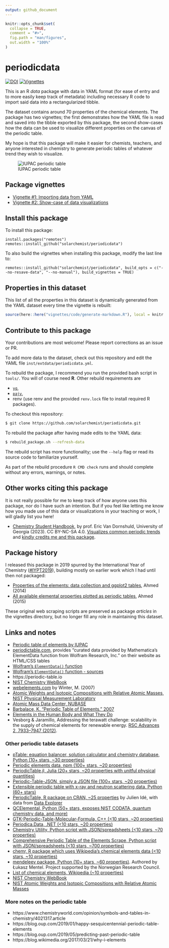 ```yaml
---
output: github_document
---
```



<!-- README.md is generated from README.Rmd. Please edit that file -->

```r
knitr::opts_chunk$set(
  collapse = TRUE,
  comment = "#>",
  fig.path = "man/figures",
  out.width = "100%"
)
```


# periodicdata

<!-- badges: start -->
[![DOI](https://raw.githubusercontent.com/solarchemist/periodicdata/master/man/figures/badge-doi.svg)](https://doi.org/10.5281/zenodo.5898567)
[![Vignettes](https://raw.githubusercontent.com/solarchemist/periodicdata/master/man/figures/badge-vignette.svg)](https://github.com/solarchemist/periodicdata#package-vignettes)
<!-- badges: end -->

This is an R *data* package with data in YAML format (for ease of entry and to
more easily keep track of metadata) including necessary R code to import said
data into a rectangularized tibble.

The dataset contains around 70 properties of the chemical elements.
The package has two vignettes; the first demonstrates how the YAML file is read
and saved into the tibble exported by this package, the second show-cases how
the data can be used to visualize different properties on the canvas of the
periodic table.

My hope is that this package will make it easier for chemists, teachers, and anyone
interested in chemistry to generate periodic tables of whatever trend they wish
to visualize.

<!-- PERIODIC TABLE -->
![IUPAC periodic table](https://raw.githubusercontent.com/solarchemist/periodicdata/master/doc/periodictable-iupac.png)



## Package vignettes

+ [Vignette #1: Importing data from YAML](https://htmlpreview.github.io/?https://github.com/solarchemist/periodicdata/blob/master/doc/periodicdata.html)
+ [Vignette #2: Show-case of data visualizations](https://htmlpreview.github.io/?https://github.com/solarchemist/periodicdata/blob/master/doc/showcase.html)



## Install this package

To install this package:
```
install.packages("remotes")
remotes::install_github("solarchemist/periodicdata")
```

To also build the vignettes when installing this package,
modify the last line to:
```
remotes::install_github("solarchemist/periodicdata", build_opts = c("--no-resave-data", "--no-manual"), build_vignettes = TRUE)
```


## Properties in this dataset

This list of all the properties in this dataset is dynamically
generated from the YAML dataset every time the vignette is rebuilt:
```r
source(here::here("vignettes/code/generate-markdown.R"), local = knitr::knit_global())
```


## Contribute to this package

Your contributions are most welcome! Please report corrections as an issue or PR.

To add more data to the dataset, check out this repository and edit the YAML file
`inst/extdata/periodicdata.yml`.

To rebuild the package, I recommend you run the provided bash script in `tools/`.
You will of course need **R**. Other rebuild requirements are

+ [`yq`](https://github.com/mikefarah/yq),
+ [`pajv`](https://github.com/json-schema-everywhere/pajv),
+ renv (use renv and the provided `renv.lock` file to install required R packages).


To checkout this repository:
```bash
$ git clone https://github.com/solarchemist/periodicdata.git
```

To rebuild the package after having made edits to the YAML data:
```bash
$ rebuild_package.sh --refresh-data
```

The rebuild script has more functionality; use the `--help` flag or read its
source code to familiarize yourself.

As part of the rebuild procedure `R CMD check` runs and should complete
without any errors, warnings, or notes.



## Other works citing this package

It is not really possible for me to keep track of how anyone uses this package,
nor do I have such an intention. But if you feel like letting me know how
you made use of this data or visualizations in your teaching or work, I will
gladly list you here!

+ [Chemistry Student Handbook](https://dornshuld.com/books/chemistry),
  by prof. Eric Van Dornshuld, University of Georgia (2023). CC BY-NC-SA 4.0.
  [Visualizes common periodic trends](https://dornshuld.com/books/chemistry/properties.html)
  and [kindly credits me and this package](https://dornshuld.com/books/chemistry/periodic-table.html).



## Package history

I released this package in 2019 spurred by the International Year of Chemistry
([#IYPT2019](https://www.iypt2019.org)), building mostly on earlier work which
I had until then not packaged:

+ [Properties of the elements: data collection and ggplot2 tables](https://solarchemist.se/2014/11/16/element-data), Ahmed (2014)
+ [All available elemental properties plotted as periodic tables](https://solarchemist.se/2015/01/30/element-properties), Ahmed (2015)

These original web scraping scripts are preserved as package *articles* in the
vignettes directory, but no longer fill any role in maintaining this dataset.



## Links and notes


+ [Periodic table of elements by IUPAC](https://iupac.org/what-we-do/periodic-table-of-elements)
+ [periodictable.com](http://periodictable.com), provides "curated data provided by Mathematica's ElementData function from Wolfram Research, Inc." on their website as HTML/CSS tables
+ [Wolfram's `ElementData()` function](https://reference.wolfram.com/language/ref/ElementData.html)
+ [Wolfram's `ElementData()` function - sources](https://reference.wolfram.com/language/note/ElementDataSourceInformation.html)
+ https://periodic-table.io
+ [NIST Chemistry WebBook](https://webbook.nist.gov/chemistry)
+ [webelements.com](https://www.webelements.com) by Winter, M. (2007)
+ [Atomic Weights and Isotopic Compositions with Relative Atomic Masses, NIST Physical Measurement Laboratory](https://www.nist.gov/pml/atomic-weights-and-isotopic-compositions-relative-atomic-masses)
+ [Atomic Mass Data Center, NUBASE](http://amdc.in2p3.fr/web/nubase_en.html)
+ [Barbalace, K. "Periodic Table of Elements." 2007](https://environmentalchemistry.com/yogi/periodic)
+ [Elements in the Human Body and What They Do](https://sciencenotes.org/elements-in-the-human-body-and-what-they-do)
+ Vesborg & Jaramillo, Addressing the terawatt challenge: scalability in the supply of chemical elements for renewable energy. [RSC Advances 2, 7933–7947 (2012)](https://doi.org/10.1039/C2RA20839C).


### Other periodic table datasets

+ [pTable: equation balancer, solution calculator and chemistry database, Python (10+ stars, ~30 properties)](https://github.com/GideonWolfe/pTable)
+ [Periodic elements data, npm (100+ stars, ~20 properties)](https://github.com/andrejewski/periodic-table)
+ [PeriodicTable.jl, Julia (20+ stars, ~20 properties with unitful physical quantities)](https://github.com/JuliaPhysics/PeriodicTable.jl)
+ [Periodic-Table-JSON, simply a JSON file (100+ stars, ~20 properties)](https://github.com/Bowserinator/Periodic-Table-JSON)
+ [Extensible periodic table with x-ray and neutron scattering data, Python (60+ stars)](https://github.com/pkienzle/periodictable)
+ [PeriodicTable, R package on CRAN, ~25 properties](https://cran.r-project.org/web/packages/PeriodicTable/index.html) by Julien Idé, with data from [Data Explorer](http://www.data-explorer.com/data)
<!-- http://www.data-explorer.com/content/data/periodic-table-of-elements-csv.zip -->
+ [QCElemental, Python (50+ stars, exposes NIST CODATA, quantum chemistry data, and more)](https://github.com/MolSSI/QCElemental)
+ [GTK-Periodic-Table-Molecular-Formula, C++ (<10 stars, ~20 properties)](https://github.com/ekuester/Periodic-Table-Molecular-Formula)
+ [Periodica.Data, .NET (<10 stars, ~20 properties)](https://github.com/bluegrams/Periodica.Data)
+ [Chemistry Utility, Python script with JSON/spreadsheets (<10 stars, ~70 properties)](https://github.com/jwaitze/Chemistry-Calculations)
+ [Comprehensive Periodic Table of the Elements Scrape, Python script with JSON/spreadsheets (<10 stars, ~700 properties)](https://github.com/jwaitze/Periodic-Table-of-the-Elements-Data-Scrape)
+ [chemr, R package which uses Wikipedia's chemical elements data (<10 stars, ~10 properties)](https://github.com/paleolimbot/chemr)
+ [mendeleev package, Python (10+ stars, ~60 properties)](https://github.com/lmmentel/mendeleev). Authored by Łukasz Mentel. Project supported by the Norwegian Research Council.
+ [List of chemical elements, Wikipedia (~10 properties)](https://en.wikipedia.org/wiki/List_of_chemical_elements)
+ [NIST Chemistry WebBook](https://webbook.nist.gov/chemistry)
+ [NIST Atomic Weights and Isotopic Compositions with Relative Atomic Masses](https://www.nist.gov/pml/atomic-weights-and-isotopic-compositions-relative-atomic-masses)


### More notes on the periodic table

+ https://www.chemistryworld.com/opinion/symbols-and-tables-in-chemistry/4021317.article
+ https://blog.oup.com/2019/01/happy-sesquicentennial-periodic-table-elements
+ https://blog.oup.com/2019/05/predicting-past-periodic-table
+ https://blog.wikimedia.org/2017/03/21/why-i-elements
